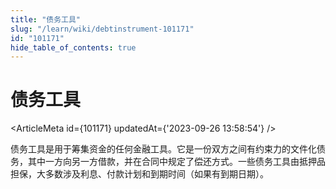 ```yaml
---
title: "债务工具"
slug: "/learn/wiki/debtinstrument-101171"
id: "101171"
hide_table_of_contents: true
---
```



# 债务工具

<ArticleMeta id={101171} updatedAt={'2023-09-26 13:58:54'} />
<div className='border-solid border-b border-t-0 my-4 border-[var(--ifm-color-gray-300)]' />

债务工具是用于筹集资金的任何金融工具。它是一份双方之间有约束力的文件化债务，其中一方向另一方借款，并在合同中规定了偿还方式。一些债务工具由抵押品担保，大多数涉及利息、付款计划和到期时间（如果有到期日期）。
